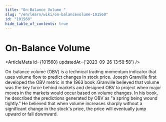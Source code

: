 ```yaml
---
title: "On-Balance Volume "
slug: "/en/learn/wiki/on-balancevolume-101560"
id: "101560"
hide_table_of_contents: true
---
```



# On-Balance Volume 

<ArticleMeta id={101560} updatedAt={'2023-09-26 13:58:58'} />
<div className='border-solid border-b border-t-0 my-4 border-[var(--ifm-color-gray-300)]' />

On-balance volume (OBV) is a technical trading momentum indicator that uses volume flow to predict changes in stock price. Joseph Granville first developed the OBV metric in the 1963 book .Granville believed that volume was the key force behind markets and designed OBV to project when major moves in the markets would occur based on volume changes. In his book, he described the predictions generated by OBV as "a spring being wound tightly." He believed that when volume increases sharply without a significant change in the stock's price, the price will eventually jump upward or fall downward.
